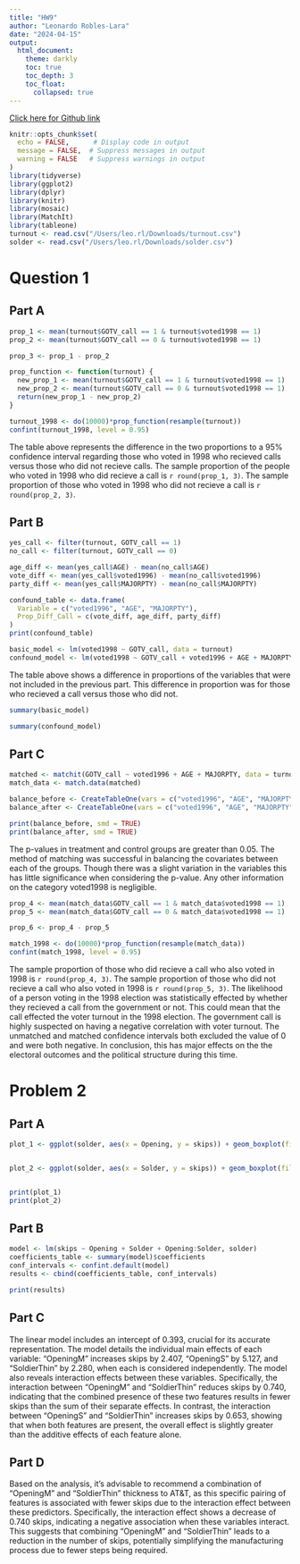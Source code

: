 ```yaml
---
title: "HW9"
author: "Leonardo Robles-Lara"
date: "2024-04-15"
output:
  html_document:
    theme: darkly
    toc: true
    toc_depth: 3 
    toc_float:
      collapsed: true
---
```


[Click here for Github link](https://github.com/leo-rl-1230/HW2.git)

```r
knitr::opts_chunk$set(
  echo = FALSE,      # Display code in output
  message = FALSE,  # Suppress messages in output
  warning = FALSE   # Suppress warnings in output
)
library(tidyverse)
library(ggplot2)
library(dplyr)
library(knitr)
library(mosaic)
library(MatchIt)
library(tableone)
turnout <- read.csv("/Users/leo.rl/Downloads/turnout.csv")  
solder <- read.csv("/Users/leo.rl/Downloads/solder.csv")
```

# **Question 1**

## Part A

```r
prop_1 <- mean(turnout$GOTV_call == 1 & turnout$voted1998 == 1)
prop_2 <- mean(turnout$GOTV_call == 0 & turnout$voted1998 == 1)

prop_3 <- prop_1 - prop_2

prop_function <- function(turnout) {
  new_prop_1 <- mean(turnout$GOTV_call == 1 & turnout$voted1998 == 1)
  new_prop_2 <- mean(turnout$GOTV_call == 0 & turnout$voted1998 == 1)
  return(new_prop_1 - new_prop_2)
}

turnout_1998 <- do(10000)*prop_function(resample(turnout))
confint(turnout_1998, level = 0.95)
```

The table above represents the difference in the two proportions to a 95% confidence interval regarding those who voted in 1998 who recieved calls versus those who did not recieve calls. The sample proportion of the people who voted in 1998 who did recieve a call is `r round(prop_1, 3)`. The sample proportion of those who voted in 1998 who did not recieve a call is `r round(prop_2, 3)`.


## Part B

```r
yes_call <- filter(turnout, GOTV_call == 1)
no_call <- filter(turnout, GOTV_call == 0)

age_diff <- mean(yes_call$AGE) - mean(no_call$AGE)
vote_diff <- mean(yes_call$voted1996) - mean(no_call$voted1996)
party_diff <- mean(yes_call$MAJORPTY) - mean(no_call$MAJORPTY)

confound_table <- data.frame(
  Variable = c("voted1996", "AGE", "MAJORPTY"),
  Prop_Diff_Call = c(vote_diff, age_diff, party_diff)
)
print(confound_table)

basic_model <- lm(voted1998 ~ GOTV_call, data = turnout)
confound_model <- lm(voted1998 ~ GOTV_call + voted1996 + AGE + MAJORPTY, data = turnout)
```

The table above shows a difference in proportions of the variables that were not included in the previous part. This difference in proportion was for those who recieved a call versus those who did not.

```r
summary(basic_model)
```

```r
summary(confound_model)
```

## Part C

```r
matched <- matchit(GOTV_call ~ voted1996 + AGE + MAJORPTY, data = turnout, method = "nearest", ratio = 5)
match_data <- match.data(matched)

balance_before <- CreateTableOne(vars = c("voted1996", "AGE", "MAJORPTY", "voted1998"), data = turnout)
balance_after <- CreateTableOne(vars = c("voted1996", "AGE", "MAJORPTY", "voted1998"), strata = "GOTV_call", data = match_data)

print(balance_before, smd = TRUE)
print(balance_after, smd = TRUE)
```

The p-values in treatment and control groups are greater than 0.05. The method of matching was successful in balancing the covariates between each of the groups. Though there was a slight variation in the variables this has little significance when considering the p-value. Any other information on the category voted1998 is negligible.

```r
prop_4 <- mean(match_data$GOTV_call == 1 & match_data$voted1998 == 1)
prop_5 <- mean(match_data$GOTV_call == 0 & match_data$voted1998 == 1)

prop_6 <- prop_4 - prop_5

match_1998 <- do(10000)*prop_function(resample(match_data))
confint(match_1998, level = 0.95)
```

The sample proportion of those who did recieve a call who also voted in 1998 is `r round(prop_4, 3)`. The sample proportion of those who did not recieve a call who also voted in 1998 is `r round(prop_5, 3)`. The likelihood of a person voting in the 1998 election was statistically effected by whether they recieved a call from the government or not. This could mean that the call effected the voter turnout in the 1998 election. The government call is highly suspected on having a negative correlation with voter turnout. The unmatched and matched confidence intervals both excluded the value of 0 and were both negative. In conclusion, this has major effects on the the electoral outcomes and the political structure during this time.

# Problem 2

## Part A

```r
plot_1 <- ggplot(solder, aes(x = Opening, y = skips)) + geom_boxplot(fill = "red", color = "black") + labs(title = "Opening Size and Number of Skips", x = "Size of Opening of Solder Gun", y = "Number of Skips") + theme_minimal()


plot_2 <- ggplot(solder, aes(x = Solder, y = skips)) + geom_boxplot(fill = "blue", color = "black") + labs(title = "Solder Thickness and Number of Skips", x = "Thickness of Alloy Used for Soldering", y = "Number of Skips") + theme_minimal()


print(plot_1)
print(plot_2)
```

## Part B

```r
model <- lm(skips ~ Opening + Solder + Opening:Solder, solder)
coefficients_table <- summary(model)$coefficients
conf_intervals <- confint.default(model)
results <- cbind(coefficients_table, conf_intervals)

print(results)
```

## Part C

The linear model includes an intercept of 0.393, crucial for its accurate representation. The model details the individual main effects of each variable: "OpeningM" increases skips by 2.407, "OpeningS" by 5.127, and "SoldierThin" by 2.280, when each is considered independently. The model also reveals interaction effects between these variables. Specifically, the interaction between "OpeningM" and "SoldierThin" reduces skips by 0.740, indicating that the combined presence of these two features results in fewer skips than the sum of their separate effects. In contrast, the interaction between "OpeningS" and "SoldierThin" increases skips by 0.653, showing that when both features are present, the overall effect is slightly greater than the additive effects of each feature alone.

## Part D

Based on the analysis, it's advisable to recommend a combination of "OpeningM" and "SoldierThin" thickness to AT&T, as this specific pairing of features is associated with fewer skips due to the interaction effect between these predictors. Specifically, the interaction effect shows a decrease of 0.740 skips, indicating a negative association when these variables interact. This suggests that combining "OpeningM" and "SoldierThin" leads to a reduction in the number of skips, potentially simplifying the manufacturing process due to fewer steps being required.

